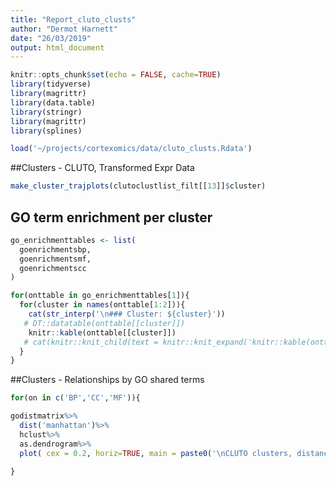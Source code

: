 ```yaml
---
title: "Report_cluto_clusts"
author: "Dermot Harnett"
date: "26/03/2019"
output: html_document
---
```


```r
knitr::opts_chunk$set(echo = FALSE, cache=TRUE)
library(tidyverse)
library(magrittr)
library(data.table)
library(stringr)
library(magrittr)
library(splines)

load('~/projects/cortexomics/data/cluto_clusts.Rdata')
```

##Clusters - CLUTO, Transformed Expr Data

```r
make_cluster_trajplots(clutoclustlist_filt[[13]]$cluster)
```

## GO term enrichment per cluster

```r

go_enrichmenttables <- list(
  goenrichmentsbp,
  goenrichmentsmf,
  goenrichmentscc
)

for(onttable in go_enrichmenttables[1]){
  for(cluster in names(onttable[1:2])){
    cat(str_interp('\n### Cluster: ${cluster}'))
   # DT::datatable(onttable[[cluster]])
    knitr::kable(onttable[[cluster]])
   # cat(knitr::knit_child(text = knitr::knit_expand('knitr::kable(onttable[[cluster]])'),envir = globalenv(),quiet=T))
  }
}
```

##Clusters - Relationships by GO shared terms

```r
for(on in c('BP','CC','MF')){

godistmatrix%>%
  dist('manhattan')%>%
  hclust%>%
  as.dendrogram%>%
  plot( cex = 0.2, horiz=TRUE, main = paste0('\nCLUTO clusters, distance by enriched GO terms :\n ',ont))

}
```
